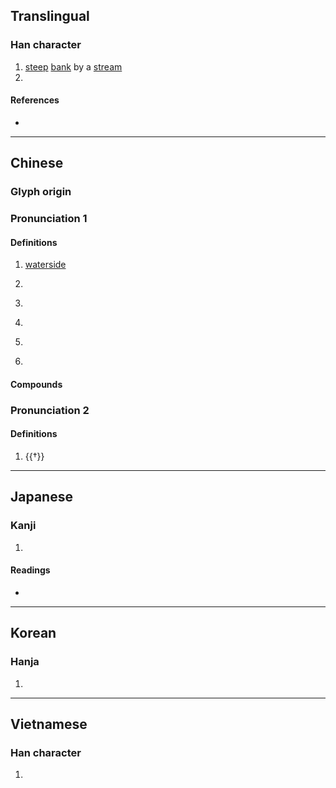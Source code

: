 {{also|浔}}
{{character info/new}}
==Translingual==

===Han character===
{{Han char|rn=85|rad=水|as=12|sn=15|four=37146|canj=ESMI|ids=⿰氵尋}}

# [[steep]] [[bank]] by a [[stream]]
# 

====References====
* {{Han ref|kx=0650.220|dkj=18280|dj=1061.030|hdz=31748.010|uh=6F6F|ud=28527|bh=BCF1|bd=48369}}

----

==Chinese==
{{zh-forms|s=浔}}

===Glyph origin===
{{Han etym}}

===Pronunciation 1===
{{zh-pron
|m=xún
|c=cam4
|mn=jīm/sîm
|mc=y
|oc=y
|cat=n,pn
}}

====Definitions====
{{zh-hanzi}}

# {{lb|zh|literary}} [[waterside]]
# {{zh-alt-name|九江|[[Jiujiang]] (in [[Jiangxi]] [[province]], China)}}
# {{zh-div|江}} {{w|Xun River}}
# {{zh-div|水}} {{n-g|An ancient river in the southeast of {{w|Ju County}}, going southwest and entering {{w|Shu River}}.}}
# {{zh-div|州}} {{n-g|An ancient {{w|Zhou (country subdivision)|zhou}} in now [[Guiping]], [[Guangxi]].}}
# {{lb|zh|obsolete}} {{zh-alt-name|海尋|[[nautical]] [[fathom]]}}

====Compounds====
{{zh-der|江潯|江潯海裔|潯江|潯陽三隱|南潯}}

===Pronunciation 2===
{{zh-pron
|m=yín
|cat=
}}

====Definitions====
{{zh-hanzi}}

# {{†}} {{zh-only|浸潯|to [[imbue]]; [[gradually]]}}

----

==Japanese==

===Kanji===
{{ja-kanji|grade=|rs=水12}}

# {{defn|lang=ja|sort=水12}}

====Readings====
* {{ja-readings|on=[[じん]] (jin)|kun=[[ふち]] (fuchi)}}

----

==Korean==

===Hanja===
{{ko-hanja|hangeul=심|eumhun=|rv=sim|mr=sim|y=sim}}

# {{defn|lang=ko|sort=水12}}

----

==Vietnamese==

===Han character===
{{vi-hantu|[[tầm]]|rs=水12}}

# {{defn|lang=vi|sort=水12}}